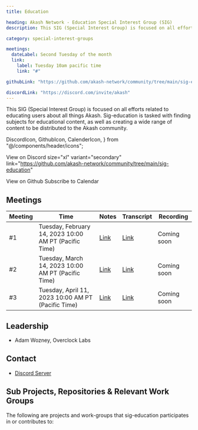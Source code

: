 ```yaml
---
title: Education

heading: Akash Network - Education Special Interest Group (SIG)
description: This SIG (Special Interest Group) is focused on all efforts related to educating users about all things Akash. Sig-education is tasked with finding subjects for educational content, as well as creating a wide range of content to be distributed to the Akash community.

category: special-interest-groups

meetings:
  dateLabel: Second Tuesday of the month
  link:
    label: Tuesday 10am pacific time
    link: "#"

githubLink: "https://github.com/akash-network/community/tree/main/sig-education"

discordLink: "https://discord.com/invite/akash"
---
```


This SIG (Special Interest Group) is focused on all efforts related to educating users about all things Akash. Sig-education is tasked with finding subjects for educational content, as well as creating a wide range of content to be distributed to the Akash community.

<div class="flex flex-col lg:flex-row lg:items-center gap-6"  >

  DiscordIcon,
  GithubIcon,
  CalenderIcon,
} from "@/components/header/icons";

<ButtonLink
link="https://discord.com/invite/akash"
 size="xl" variant="secondary">

  <DiscordIcon className="text-para" />
  View on Discord
</ButtonLink>
<ButtonLink

size="xl" variant="secondary"
link="https://github.com/akash-network/community/tree/main/sig-education"

>

  <GithubIcon className="text-para" />
  View on Github
</ButtonLink>
<ButtonLink
  link="https://calendar.google.com/calendar/u/0?cid=Y18yNWU1ZTM3NDhlNGM0YWI3YTU1ZjQxZmJjNWViZWJjYzBhMDNiNDBmYjAyODc4NWYxNDE1OWJmYWViZWExMmUyQGdyb3VwLmNhbGVuZGFyLmdvb2dsZS5jb20"
 size="xl" variant="secondary">
  <CalenderIcon className="text-para" />
  Subscribe to Calendar
</ButtonLink>

</div>

## Meetings

| Meeting | Time                                                  | Notes                                                                                                 | Transcript                                                                                                       | Recording   |
| ------- | ----------------------------------------------------- | ----------------------------------------------------------------------------------------------------- | ---------------------------------------------------------------------------------------------------------------- | ----------- |
| #1      | Tuesday, February 14, 2023 10:00 AM PT (Pacific Time) | [Link](https://github.com/akash-network/community/blob/main/sig-education/meetings/001-2023-02-14.md) | [Link](https://github.com/akash-network/community/blob/main/sig-education/meetings/001-2023-02-14.md#transcript) | Coming soon |
| #2      | Tuesday, March 14, 2023 10:00 AM PT (Pacific Time)    | [Link](https://github.com/akash-network/community/blob/main/sig-education/meetings/002-2023-03-14.md) | [Link](https://github.com/akash-network/community/blob/main/sig-education/meetings/002-2023-03-14.md#Transcript) | Coming soon |
| #3      | Tuesday, April 11, 2023 10:00 AM PT (Pacific Time)    | [Link](https://github.com/akash-network/community/blob/main/sig-education/meetings/003-2023-04-11.md) | [Link](https://github.com/akash-network/community/blob/main/sig-education/meetings/003-2023-04-11.md#transcript) | Coming soon |

## Leadership

- Adam Wozney, Overclock Labs

## Contact

- [Discord Server](https://discord.com/channels/747885925232672829/1070509764737507428/1073440712093335612)

## Sub Projects, Repositories & Relevant Work Groups

The following are projects and work-groups that sig-education participates in or contributes to:
